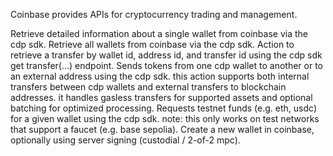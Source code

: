 Coinbase provides APIs for cryptocurrency trading and management.

<Accordion title="Get Wallet Info">
Retrieve detailed information about a single wallet from coinbase via the cdp sdk.
</Accordion>

<Accordion title="List Wallets">
Retrieve all wallets from coinbase via the cdp sdk.
</Accordion>

<Accordion title="Check Transfer">
Action to retrieve a transfer by wallet id, address id, and transfer id using the cdp sdk get transfer(...) endpoint.
</Accordion>

<Accordion title="Send Tokens">
Sends tokens from one cdp wallet to another or to an external address using the cdp sdk. this action supports both internal transfers between cdp wallets and external transfers to blockchain addresses. it handles gasless transfers for supported assets and optional batching for optimized processing.
</Accordion>

<Accordion title="Coinbase Coinbase Faucet">
Requests testnet funds (e.g. eth, usdc) for a given wallet using the cdp sdk. note: this only works on test networks that support a faucet (e.g. base sepolia).
</Accordion>

<Accordion title="Create Wallet">
Create a new wallet in coinbase, optionally using server signing (custodial / 2-of-2 mpc).
</Accordion>

